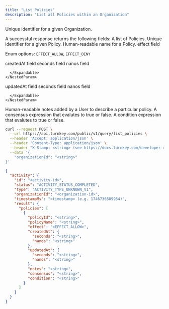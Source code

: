 ```yaml
---
title: "List Policies"
description: "List all Policies within an Organization"
---
```



<EndpointPath type="query" path="list_policies" />

<Authorizations />

<H3Bordered text="Body" />

<ParamField body="organizationId" type="string" required={true}>

Unique identifier for a given Organization.
</ParamField>


<H3Bordered text="Response" />
A successful response returns the following fields:

<ResponseField name="policies" type="array" required={true}>
  A list of Policies.
  <Expandable title="policies details">
    <NestedParam parentKey="policies" childKey="policyId" type="string" required={true}>
Unique identifier for a given Policy.
</NestedParam>
<NestedParam parentKey="policies" childKey="policyName" type="string" required={true}>
Human-readable name for a Policy.
</NestedParam>
<NestedParam parentKey="policies" childKey="effect" type="enum" required={true}>
effect field
  
Enum options: `EFFECT_ALLOW`, `EFFECT_DENY`

</NestedParam>
<NestedParam parentKey="policies" childKey="createdAt" type="object" required={true}>
      createdAt field
      <Expandable title="createdAt details">
        <NestedParam parentKey="policies.createdAt" childKey="seconds" type="string" required={true}>
seconds field
</NestedParam>
<NestedParam parentKey="policies.createdAt" childKey="nanos" type="string" required={true}>
nanos field
</NestedParam>

      </Expandable>
    </NestedParam>
<NestedParam parentKey="policies" childKey="updatedAt" type="object" required={true}>
      updatedAt field
      <Expandable title="updatedAt details">
        <NestedParam parentKey="policies.updatedAt" childKey="seconds" type="string" required={true}>
seconds field
</NestedParam>
<NestedParam parentKey="policies.updatedAt" childKey="nanos" type="string" required={true}>
nanos field
</NestedParam>

      </Expandable>
    </NestedParam>
<NestedParam parentKey="policies" childKey="notes" type="string" required={true}>
Human-readable notes added by a User to describe a particular policy.
</NestedParam>
<NestedParam parentKey="policies" childKey="consensus" type="string" required={true}>
A consensus expression that evalutes to true or false.
</NestedParam>
<NestedParam parentKey="policies" childKey="condition" type="string" required={true}>
A condition expression that evalutes to true or false.
</NestedParam>

  </Expandable>
</ResponseField>

<RequestExample>

```bash cURL
curl --request POST \
  --url https://api.turnkey.com/public/v1/query/list_policies \
  --header 'Accept: application/json' \
  --header 'Content-Type: application/json' \
  --header "X-Stamp: <string> (see https://docs.turnkey.com/developer-reference/api-overview/stamps)" \
  --data '{
    "organizationId": "<string>"
}'
```

</RequestExample>

<ResponseExample>

```json 200
{
  "activity": {
    "id": "<activity-id>",
    "status": "ACTIVITY_STATUS_COMPLETED",
    "type": "ACTIVITY_TYPE_UNKNOWN_V1",
    "organizationId": "<organization-id>",
    "timestampMs": "<timestamp> (e.g. 1746736509954)",
    "result": {
      "policies": [
        {
          "policyId": "<string>",
          "policyName": "<string>",
          "effect": "<EFFECT_ALLOW>",
          "createdAt": {
            "seconds": "<string>",
            "nanos": "<string>"
          },
          "updatedAt": {
            "seconds": "<string>",
            "nanos": "<string>"
          },
          "notes": "<string>",
          "consensus": "<string>",
          "condition": "<string>"
        }
      ]
    }
  }
}
```

</ResponseExample>
